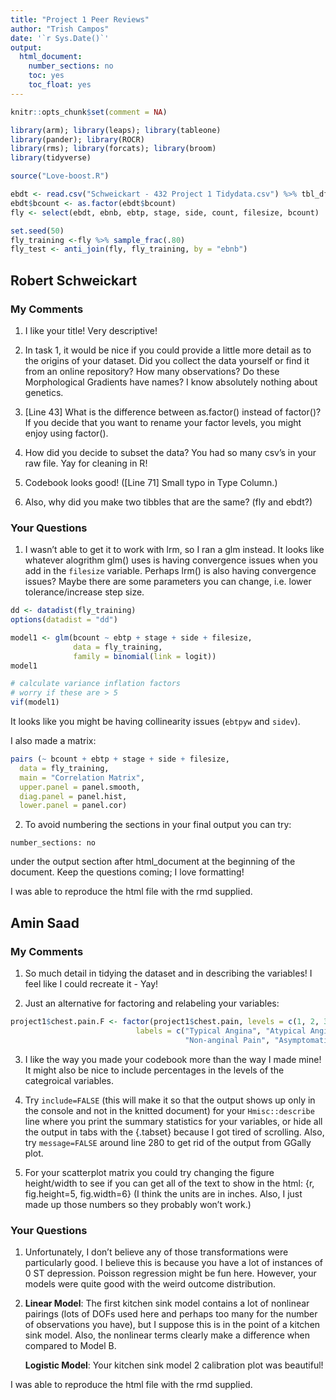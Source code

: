 ```yaml
---
title: "Project 1 Peer Reviews"
author: "Trish Campos"
date: '`r Sys.Date()`'
output: 
  html_document:
    number_sections: no
    toc: yes
    toc_float: yes
---
```


```r
knitr::opts_chunk$set(comment = NA)
```

```r
library(arm); library(leaps); library(tableone)
library(pander); library(ROCR)
library(rms); library(forcats); library(broom)
library(tidyverse)

source("Love-boost.R")
```

```r
ebdt <- read.csv("Schweickart - 432 Project 1 Tidydata.csv") %>% tbl_df
ebdt$bcount <- as.factor(ebdt$bcount)
fly <- select(ebdt, ebnb, ebtp, stage, side, count, filesize, bcount)

set.seed(50)
fly_training <-fly %>% sample_frac(.80)
fly_test <- anti_join(fly, fly_training, by = "ebnb")
```
## Robert Schweickart

### My Comments

1. I like your title! Very descriptive!

2. In task 1, it would be nice if you could provide a little more detail as to the origins of your dataset. Did you collect the data yourself or find it from an online repository? How many observations? Do these Morphological Gradients have names? I know absolutely nothing about genetics.

3. [Line 43] What is the difference between as.factor() instead of factor()? If you decide that you want to rename your factor levels, you might enjoy using factor().

4. How did you decide to subset the data? You had so many csv's in your raw file. Yay for cleaning in R!

5. Codebook looks good! ([Line 71] Small typo in Type Column.)

6. Also, why did you make two tibbles that are the same? (fly and ebdt?) 

### Your Questions

1. I wasn't able to get it to work with lrm, so I ran a glm instead. It looks like whatever alogrithm glm() uses is having convergence issues when you add in the `filesize` variable. Perhaps lrm() is also having convergence issues? Maybe there are some parameters you can change, i.e. lower tolerance/increase step size. 

```r

dd <- datadist(fly_training)
options(datadist = "dd")

model1 <- glm(bcount ~ ebtp + stage + side + filesize, 
              data = fly_training, 
              family = binomial(link = logit))
model1
```

```r
# calculate variance inflation factors
# worry if these are > 5
vif(model1)
```

It looks like you might be having collinearity issues (`ebtpyw` and `sidev`).

I also made a matrix:

```r
pairs (~ bcount + ebtp + stage + side + filesize,
  data = fly_training,
  main = "Correlation Matrix",
  upper.panel = panel.smooth,
  diag.panel = panel.hist,
  lower.panel = panel.cor)
```


2. To avoid numbering the sections in your final output you can try: 

`number_sections: no`

under the output section after html_document at the beginning of the document. Keep the questions coming; I love formatting!

I was able to reproduce the html file with the rmd supplied. 

## Amin Saad

### My Comments

1. So much detail in tidying the dataset and in describing the variables! I feel like I could recreate it - Yay!

2. Just an alternative for factoring and relabeling your variables:

```r
project1$chest.pain.F <- factor(project1$chest.pain, levels = c(1, 2, 3, 4), 
                            labels = c("Typical Angina", "Atypical Angina", 
                                       "Non-anginal Pain", "Asymptomatic"))
```

3. I like the way you made your codebook more than the way I made mine! It might also be nice to include percentages in the levels of the categroical variables.

4. Try `include=FALSE` (this will make it so that the output shows up only in the console and not in the knitted document) for your `Hmisc::describe` line where you print the summary statistics for your variables, or hide all the output in tabs with the {.tabset} because I got tired of scrolling. Also, try `message=FALSE` around line 280 to get rid of the output from GGally plot. 

5. For your scatterplot matrix you could try changing the figure height/width to see if you can get all of the text to show in the html: {r, fig.height=5, fig.width=6} (I think the units are in inches. Also, I just made up those numbers so they probably won't work.)

### Your Questions

1. Unfortunately, I don't believe any of those transformations were particularly good. I believe this is because you have a lot of instances of 0 ST depression. Poisson regression might be fun here. However, your models were quite good with the weird outcome distribution.    

2. **Linear Model**: The first kitchen sink model contains a lot of nonlinear pairings (lots of DOFs used here and perhaps too many for the number of observations you have), but I suppose this is in the point of a kitchen sink model. Also, the nonlinear terms clearly make a difference when compared to Model B. 

    **Logistic Model**: Your kitchen sink model 2 calibration plot was beautiful! 

I was able to reproduce the html file with the rmd supplied.